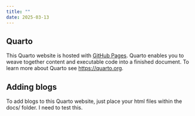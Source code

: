 ```yaml
---
title: ""
date: 2025-03-13
---
```


## Quarto

This Quarto website is hosted with [GitHub Pages](https://pages.github.com/). Quarto enables you to weave together content and executable code into a finished document. To learn more about Quarto see <https://quarto.org>.

## Adding blogs

To add blogs to this Quarto website, just place your html files within the docs/ folder. I need to test this.